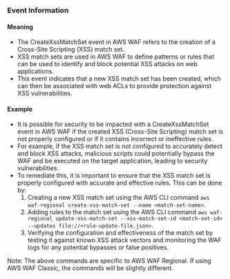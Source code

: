 
### Event Information

#### Meaning

- The CreateXssMatchSet event in AWS WAF refers to the creation of a Cross-Site Scripting (XSS) match set. 
- XSS match sets are used in AWS WAF to define patterns or rules that can be used to identify and block potential XSS attacks on web applications. 
- This event indicates that a new XSS match set has been created, which can then be associated with web ACLs to provide protection against XSS vulnerabilities.

#### Example

- It is possible for security to be impacted with a CreateXssMatchSet event in AWS WAF if the created XSS (Cross-Site Scripting) match set is not properly configured or if it contains incorrect or ineffective rules.
- For example, if the XSS match set is not configured to accurately detect and block XSS attacks, malicious scripts could potentially bypass the WAF and be executed on the target application, leading to security vulnerabilities.
- To remediate this, it is important to ensure that the XSS match set is properly configured with accurate and effective rules. This can be done by:
  1. Creating a new XSS match set using the AWS CLI command `aws waf-regional create-xss-match-set --name <match-set-name>`.
  2. Adding rules to the match set using the AWS CLI command `aws waf-regional update-xss-match-set --xss-match-set-id <match-set-id> --updates file://<rule-update-file.json>`.
  3. Verifying the configuration and effectiveness of the match set by testing it against known XSS attack vectors and monitoring the WAF logs for any potential bypasses or false positives.

Note: The above commands are specific to AWS WAF Regional. If using AWS WAF Classic, the commands will be slightly different.

